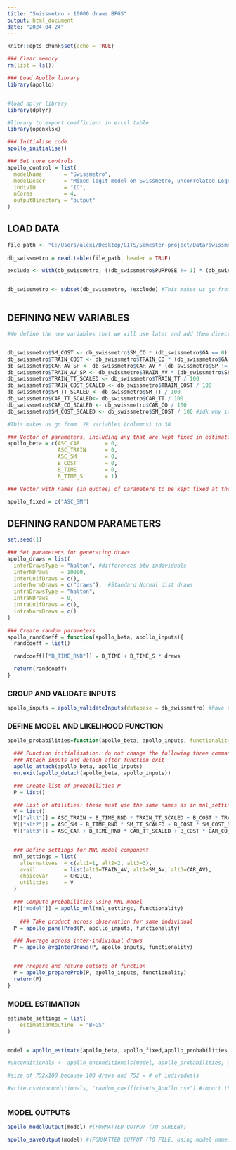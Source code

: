 ```yaml
---
title: "Swissmetro - 10000 draws BFGS"
output: html_document
date: "2024-04-24"
---
```


```r
knitr::opts_chunk$set(echo = TRUE)
```

```r

### Clear memory
rm(list = ls())

### Load Apollo library
library(apollo)


#load dplyr library
library(dplyr)

#library to export coefficient in excel table
library(openxlsx)

### Initialise code
apollo_initialise()

### Set core controls
apollo_control = list(
  modelName       = "Swissmetro",
  modelDescr      = "Mixed logit model on Swissmetro, uncorrelated Lognormals in preference space",
  indivID         = "ID",  
  nCores          = 4,
  outputDirectory = "output"
)


```


## LOAD DATA

```r

file_path <- "C:/Users/alexi/Desktop/GITS/Semester-project/Data/swissmetro.dat"
  
db_swissmetro = read.table(file_path, header = TRUE)

exclude <- with(db_swissmetro, ((db_swissmetro$PURPOSE != 1) * (db_swissmetro$PURPOSE != 3) + (db_swissmetro$CHOICE == 0)) > 0)


db_swissmetro <- subset(db_swissmetro, !exclude) #This makes us go from  10,728 observations (rows) to 6,768



```


## DEFINING NEW VARIABLES

```r


#We define the new variables that we will use later and add them directly to the database


db_swissmetro$SM_COST <- db_swissmetro$SM_CO * (db_swissmetro$GA == 0)
db_swissmetro$TRAIN_COST <- db_swissmetro$TRAIN_CO * (db_swissmetro$GA == 0)
db_swissmetro$CAR_AV_SP <- db_swissmetro$CAR_AV * (db_swissmetro$SP != 0)
db_swissmetro$TRAIN_AV_SP <- db_swissmetro$TRAIN_AV * (db_swissmetro$SP != 0)
db_swissmetro$TRAIN_TT_SCALED <- db_swissmetro$TRAIN_TT / 100
db_swissmetro$TRAIN_COST_SCALED <- db_swissmetro$TRAIN_COST / 100
db_swissmetro$SM_TT_SCALED <- db_swissmetro$SM_TT / 100
db_swissmetro$CAR_TT_SCALED<- db_swissmetro$CAR_TT / 100
db_swissmetro$CAR_CO_SCALED <- db_swissmetro$CAR_CO / 100
db_swissmetro$SM_COST_SCALED <- db_swissmetro$SM_COST / 100 #idk why it doesnt rescale the SM_COST when exluding some of the data

#This makes us go from  28 variables (columns) to 38


```

```r

### Vector of parameters, including any that are kept fixed in estimation
apollo_beta = c(ASC_CAR        = 0,
                ASC_TRAIN      = 0,
                ASC_SM         = 0,
                B_COST         = 0,
                B_TIME         = 0,
                B_TIME_S       = 1)

### Vector with names (in quotes) of parameters to be kept fixed at their starting value in apollo_beta, use apollo_beta_fixed = c() if none

apollo_fixed = c("ASC_SM")

```

## DEFINING RANDOM PARAMETERS

```r
set.seed(1)

### Set parameters for generating draws
apollo_draws = list(
  interDrawsType = "halton", #differences btw individuals
  interNDraws    = 10000,
  interUnifDraws = c(),
  interNormDraws = c("draws"),  #Standard Normal dist draws
  intraDrawsType = "halton",
  intraNDraws    = 0,
  intraUnifDraws = c(),
  intraNormDraws = c()
)

### Create random parameters
apollo_randCoeff = function(apollo_beta, apollo_inputs){
  randcoeff = list()

  randcoeff[["B_TIME_RND"]] = B_TIME + B_TIME_S * draws

  return(randcoeff)
}


```

### GROUP AND VALIDATE INPUTS

```r

apollo_inputs = apollo_validateInputs(database = db_swissmetro) #have to specify the name of the database, as it is by default called "database"

```

### DEFINE MODEL AND LIKELIHOOD FUNCTION

```r
apollo_probabilities=function(apollo_beta, apollo_inputs, functionality="estimate"){

  ### Function initialisation: do not change the following three commands
  ### Attach inputs and detach after function exit
  apollo_attach(apollo_beta, apollo_inputs)
  on.exit(apollo_detach(apollo_beta, apollo_inputs))

  ### Create list of probabilities P
  P = list()

  ### List of utilities: these must use the same names as in mnl_settings, order is irrelevant
  V = list()
  V[["alt1"]] = ASC_TRAIN + B_TIME_RND * TRAIN_TT_SCALED + B_COST * TRAIN_COST_SCALED
  V[["alt2"]] = ASC_SM + B_TIME_RND * SM_TT_SCALED + B_COST * SM_COST_SCALED
  V[["alt3"]] = ASC_CAR + B_TIME_RND * CAR_TT_SCALED + B_COST * CAR_CO_SCALED


  ### Define settings for MNL model component
  mnl_settings = list(
    alternatives  = c(alt1=1, alt2=2, alt3=3),
    avail         = list(alt1=TRAIN_AV, alt2=SM_AV, alt3=CAR_AV),
    choiceVar     = CHOICE,
    utilities     = V
  )

  ### Compute probabilities using MNL model
  P[["model"]] = apollo_mnl(mnl_settings, functionality)
  
    ### Take product across observation for same individual
  P = apollo_panelProd(P, apollo_inputs, functionality)

  ### Average across inter-individual draws
  P = apollo_avgInterDraws(P, apollo_inputs, functionality)


  ### Prepare and return outputs of function
  P = apollo_prepareProb(P, apollo_inputs, functionality)
  return(P)
}

```

### MODEL ESTIMATION

```r

estimate_settings = list(
    estimationRoutine  = "BFGS"
)


model = apollo_estimate(apollo_beta, apollo_fixed,apollo_probabilities, apollo_inputs, estimate_settings)

#unconditionals <- apollo_unconditionals(model, apollo_probabilities, apollo_inputs) #actual values used for random coefficients, want to import them as a excel table

#size of 752x100 because 100 draws and 752 = # of individuals

#write.csv(unconditionals, "random_coefficients_Apollo.csv") #import the coefficient into .cvs file, to export it to Biogeme



```

### MODEL OUTPUTS

```r


apollo_modelOutput(model) #(FORMATTED OUTPUT (TO SCREEN))

apollo_saveOutput(model) #(FORMATTED OUTPUT (TO FILE, using model name))
```

